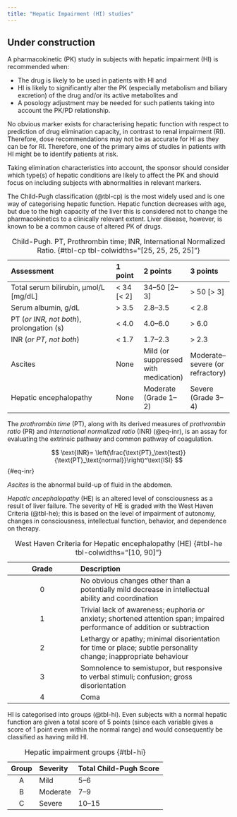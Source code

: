 ```yaml
---
title: "Hepatic Impairment (HI) studies"
---
```


:::{.callout-caution}
# Under construction
:::

A pharmacokinetic (PK) study in subjects with hepatic impairment (HI) is recommended when:

* The drug is likely to be used in patients with HI and
* HI is likely to significantly alter the PK (especially metabolism and biliary excretion) of the drug and/or its active metabolites and
* A posology adjustment may be needed for such patients taking into account the PK/PD relationship.

No obvious marker exists for characterising hepatic function with respect to prediction of drug elimination capacity, in contrast to renal impairment (RI).
Therefore, dose recommendations may not be as accurate for HI as they can be for RI.
Therefore, one of the primary aims of studies in patients with HI might be to identify patients at risk.

Taking elimination characteristics into account, the sponsor should consider which type(s) of hepatic conditions are likely to affect the PK and should focus on including subjects with abnormalities in relevant markers.

The Child-Pugh classification (@tbl-cp) is the most widely used and is one way of categorising hepatic function.
Hepatic function decreases with age, but due to the high capacity of the liver this is considered not to change the pharmacokinetics to a clinically relevant extent.
Liver disease, however, is known to be a common cause of altered PK of drugs.

| Assessment                                 | 1 point    | 2 points      | 3 points   |
| :----------------------------------------- | :--------- | :------------ | :--------- |
| Total serum bilirubin, μmol/L [mg/dL]      | < 34 [< 2] | 34--50 [2--3] | > 50 [> 3] |
| Serum albumin, g/dL                        | > 3.5      | 2.8--3.5      | < 2.8      |
| PT (*or INR, not both*), prolongation (s)  | < 4.0      | 4.0--6.0      | > 6.0      |
| INR (*or PT, not both*)                    | < 1.7      | 1.7--2.3      | > 2.3      |
| Ascites                                    | None       | Mild (or suppressed with medication) | Moderate--severe (or refractory) |
| Hepatic encephalopathy                     | None       | Moderate (Grade 1--2)   | Severe (Grade 3--4) |

: Child-Pugh. PT, Prothrombin time; INR, International Normalized Ratio. {#tbl-cp tbl-colwidths="[25, 25, 25, 25]"}

The *prothrombin time* (PT), along with its derived measures of *prothrombin ratio* (PR) and *international normalized ratio* (INR) (@eq-inr), is an assay for evaluating the extrinsic pathway and common pathway of coagulation.

$$
\text{INR}= \left(\frac{\text{PT}_\text{test}}{\text{PT}_\text{normal}}\right)^\text{ISI}
$$ {#eq-inr}

*Ascites* is the abnormal build-up of fluid in the abdomen.

*Hepatic encephalopathy* (HE) is an altered level of consciousness as a result of liver failure.
The severity of HE is graded with the West Haven Criteria (@tbl-he); this is based on the level of impairment of autonomy, changes in consciousness, intellectual function, behavior, and dependence on therapy.

| Grade | Description |
| :---: | :---------- |
|   0   | No obvious changes other than a potentially mild decrease in intellectual ability and coordination |
|   1   | Trivial lack of awareness; euphoria or anxiety; shortened attention span; impaired performance of addition or subtraction |
|   2   | Lethargy or apathy; minimal disorientation for time or place; subtle personality change; inappropriate behaviour |
|   3   | Somnolence to semistupor, but responsive to verbal stimuli; confusion; gross disorientation |
|   4   | Coma |

: West Haven Criteria for Hepatic encephalopathy (HE) {#tbl-he tbl-colwidths="[10, 90]"}

HI is categorised into groups (@tbl-hi).
Even subjects with a normal hepatic function are given a total score of 5 points (since each variable gives a score of 1 point even within the normal range) and would consequently be classified as having mild HI.

| Group | Severity | Total Child-Pugh Score|
| :---: |:-------- | :-------------------- |
| A     | Mild     | 5--6                  |
| B     | Moderate | 7--9                  |
| C     | Severe   | 10--15                |

: Hepatic impairment groups {#tbl-hi}
